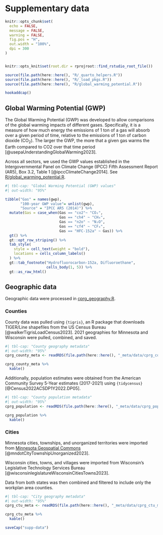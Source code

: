 # Supplementary data
```r
knitr::opts_chunk$set(
  echo = FALSE,
  message = FALSE,
  warning = FALSE,
  fig.pos = "H",
  out.width = "100%",
  dpi = 300
)


knitr::opts_knit$set(root.dir = rprojroot::find_rstudio_root_file())
```
```r
source(file.path(here::here(), "R/_quarto_helpers.R"))
source(file.path(here::here(), "R/_load_pkgs.R"))
source(file.path(here::here(), "R/global_warming_potential.R"))

hookaddcap()
```

<!-- ## Emissions factors {#sec-factors} -->

<!-- ```{r tbl-emmissions-factors-all} -->
<!-- #| tbl-cap: "Emissions factors grouped by sector" -->
<!-- #| out-width: "95%" -->

<!-- source(file.path(here::here(), "_energy/data-raw/_energy_emissions_factors.R")) -->
<!-- epa_moves <- readRDS(file.path(here::here(), "_transportation/data/epa_moves.RDS")) -->

<!-- elec_factors <- tribble( -->
<!--   ~Units, ~Gas, ~Value, ~Source, -->
<!--   "Pounds per megawatt hour", "CO₂", eGRID_MROW_emissionsFactor_CO2, "eGRID MROW", -->
<!--   "Pounds per megawatt hour", "CH₄", eGRID_MROW_emissionsFactor_CH4, "eGRID MROW", -->
<!--   "Pounds per megawatt hour", "N₂O", eGRID_MROW_emissionsFactor_N2O, "eGRID MROW" -->
<!-- ) %>%  -->
<!--   mutate(Sector = "Energy", Category = "Electricity") %>%  -->
<!--   select(Sector, Category, everything()) -->

<!-- moves_factors <- epa_moves %>%  -->
<!--   pivot_longer(cols = 3:6, -->
<!--                names_to = "Gas", -->
<!--                values_to = "Value") %>%  -->
<!--   mutate(Sector = "Transportation", -->
<!--          Category = vehicle_weight, -->
<!--          Units = "Grams per vehicle mile traveled", -->
<!--          Source = paste0("EPA MOVES4 (", moves_year, ")"), -->
<!--          Gas = case_when(Gas == "co2"~ "CO₂", -->
<!--                          Gas == "ch4" ~ "CH₄", -->
<!--                          Gas == "n2o" ~ "N₂O", -->
<!--                          Gas == "cf4" ~ "CF₄", -->
<!--                          Gas == "co2_co2_equivalent" ~ "CO₂e", -->
<!--                          Gas == "HFC-152a" ~ Gas) -->
<!-- ) %>%  -->
<!--   select(names(elec_factors)) -->


<!-- bind_rows(elec_factors, -->
<!--           moves_factors) %>%  -->
<!--   group_by(Sector, Units) %>%  -->
<!--   gt() %>%  -->
<!--   gt::opt_row_striping() %>% -->
<!--   tab_style( -->
<!--     style = cell_text(weight = "bold"), -->
<!--     locations = cells_column_labels() -->
<!--   ) -->
<!-- ``` -->


## Global Warming Potential (GWP) {#sec-gwp}

The Global Warming Potential (GWP) was developed to allow comparisons of the global warming impacts of different gases. Specifically, it is a measure of how much energy the emissions of 1 ton of a gas will absorb over a given period of time, relative to the emissions of 1 ton of carbon dioxide (CO~2~). The larger the GWP, the more that a given gas warms the Earth compared to CO2 over that time period [@usepaUnderstandingGlobalWarming2023]. 

Across all sectors, we used the GWP values established in the Intergovernmental Panel on Climate Change (IPCC) Fifth Assessment Report (AR5), Box 3.2, Table 1 [@ipccClimateChange2014]. See [R/global_warming_potential.R](R/global_warming_potential.R). 

```r
#| tbl-cap: "Global Warming Potential (GWP) values" 
#| out-width: "95%"

tibble("Gas" = names(gwp),
       "100-year GWP value"= unlist(gwp),
       "Source" = "IPCC AR5 (2014)") %>% 
  mutate(Gas = case_when(Gas == "co2"~ "CO₂",
                         Gas == "ch4" ~ "CH₄",
                         Gas == "n2o" ~ "N₂O",
                         Gas == "cf4" ~ "CF₄",
                         Gas == "HFC-152a" ~ Gas)) %>% 
  gt() %>% 
  gt::opt_row_striping() %>%
  tab_style(
    style = cell_text(weight = "bold"),
    locations = cells_column_labels()
  ) %>%
  gt::tab_footnote("Hydrofluorocarbon-152a, Difluoroethane",
                   cells_body(1, 5)) %>% 
  gt::as_raw_html()
```



## Geographic data

Geographic data were processed in [cprg_geography.R](../R/cprg_geography.R).

### Counties

County data was pulled using `{tigris}`, an R package that downloads TIGER/Line shapefiles from the US Census Bureau [@walkerTigrisLoadCensus2023]. 2021 geographies for Minnesota and Wisconsin were pulled, combined, and saved. 

```r
#| tbl-cap: "County geography metadata"
#| out-width: "95%"
cprg_county_meta <- readRDS(file.path(here::here(), "_meta/data/cprg_county_meta.RDS"))

cprg_county_meta %>%
  kable()
```

Additionally, population estimates were obtained from the American Community Survey 5-Year estimates (2017-2021) using `{tidycensus}` [@Census2022ACSDP1Y2022.DP05].

```r
#| tbl-cap: "County population metadata"
#| out-width: "95%"
cprg_population <- readRDS(file.path(here::here(), "_meta/data/cprg_population_meta.RDS"))

cprg_population %>%
  kable()
```

### Cities

Minnesota cities, townships, and unorganized territories were imported from [Minnesota Geospatial Commons](https://gisdata.mn.gov/dataset/bdry-mn-city-township-unorg) [@mndotCityTownshipUnorganized2023]. 

Wisconsin cities, towns, and villages were imported from Wisconsin's Legislative Technology Services Bureau [@wisconsinlegislatureWisconsinCitiesTowns2023]. 

Data from both states was then combined and filtered to include only the workplan area counties.

```r
#| tbl-cap: "City geography metadata"
#| out-width: "95%"
cprg_ctu_meta <- readRDS(file.path(here::here(), "_meta/data/cprg_ctu_meta.RDS"))

cprg_ctu_meta %>%
  kable()
```


```r
saveCap("supp-data")
```
